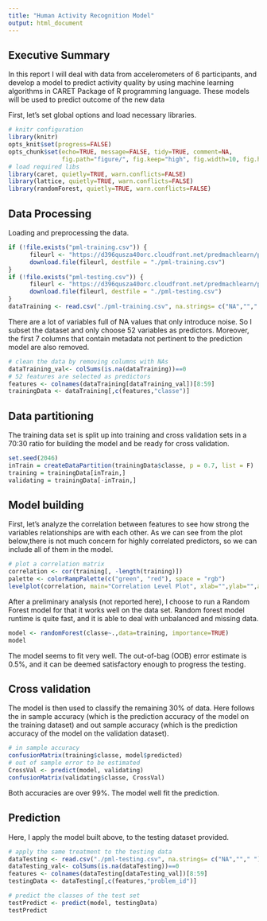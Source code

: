 ```yaml
---
title: "Human Activity Recognition Model"
output: html_document
---
```


## Executive Summary
In this report I will deal with data from accelerometers of 6 participants, and develop a model to predict activity quality by using machine learning algorithms in CARET Package of R programming language. These models will be used to predict outcome of the new data

First, let's set global options and load necessary libraries.
```r
# knitr configuration
library(knitr)
opts_knit$set(progress=FALSE)
opts_chunk$set(echo=TRUE, message=FALSE, tidy=TRUE, comment=NA,
               fig.path="figure/", fig.keep="high", fig.width=10, fig.height=6)
# load required libs
library(caret, quietly=TRUE, warn.conflicts=FALSE)
library(lattice, quietly=TRUE, warn.conflicts=FALSE)
library(randomForest, quietly=TRUE, warn.conflicts=FALSE)
```

## Data Processing

Loading and preprocessing the data.
```r
if (!file.exists("pml-training.csv")) {
      fileurl <- "https://d396qusza40orc.cloudfront.net/predmachlearn/pml-training.csv"
      download.file(fileurl, destfile = "./pml-training.csv")      
}
if (!file.exists("pml-testing.csv")) {
      fileurl <- "https://d396qusza40orc.cloudfront.net/predmachlearn/pml-testing.csv"
      download.file(fileurl, destfile = "./pml-testing.csv")      
}
dataTraining <- read.csv("./pml-training.csv", na.strings= c("NA",""," "))
```

There are a lot of variables full of NA values that only introduce noise. So I subset the dataset and only choose 52 variables as predictors.
Moreover, the first 7 columns that contain metadata not pertinent to the prediction model are also removed.

```r
# clean the data by removing columns with NAs 
dataTraining_val<- colSums(is.na(dataTraining))==0
# 52 features are selected as predictors
features <- colnames(dataTraining[dataTraining_val])[8:59]
trainingData <- dataTraining[,c(features,"classe")]
```

## Data partitioning

The training data set is split up into training and cross validation sets in a 70:30 ratio for building the model and be ready for cross validation.

```r
set.seed(2046)
inTrain = createDataPartition(trainingData$classe, p = 0.7, list = F)
training = trainingData[inTrain,]
validating = trainingData[-inTrain,]

```

## Model building

First, let's analyze the correlation between features to see how strong the variables relationships are with each other. As we can see from the plot below,there is not much concern for highly correlated predictors, so we can include all of them in the model.

```r
# plot a correlation matrix
correlation <- cor(training[, -length(training)])
palette <- colorRampPalette(c("green", "red"), space = "rgb")
levelplot(correlation, main="Correlation Level Plot", xlab="",ylab="",aspect=1, col.regions=palette(120), pretty=TRUE, cuts=100, at=seq(0,1,0.01), scales=list(x=list(rot=90)) )
```

After a preliminary analysis (not reported here), I choose to run a Random Forest model for that it works well on the data set. Random forest model runtime is quite fast, and it is able to deal with unbalanced and missing data.

```r
model <- randomForest(classe~.,data=training, importance=TRUE)
model
```
The model seems to fit very well. The out-of-bag (OOB) error estimate is 0.5%,  and it can be deemed satisfactory enough to progress the testing.

## Cross validation
The model is then used to classify the remaining 30% of data. Here follows the in sample accuracy (which is the prediction accuracy of the model on the training dataset) and out sample accuracy (which is the prediction accuracy of the model on the validation dataset).

```r
# in sample accuracy
confusionMatrix(training$classe, model$predicted)
# out of sample error to be estimated
CrossVal <- predict(model, validating)
confusionMatrix(validating$classe, CrossVal)
```
Both accuracies are over 99%. The model well fit the prediction.

## Prediction
Here, I apply the model built above, to the testing dataset provided.

```r
# apply the same treatment to the testing data
dataTesting <- read.csv("./pml-testing.csv", na.strings= c("NA",""," "))
dataTesting_val<- colSums(is.na(dataTesting))==0
features <- colnames(dataTesting[dataTesting_val])[8:59]
testingData <- dataTesting[,c(features,"problem_id")]

# predict the classes of the test set
testPredict <- predict(model, testingData)
testPredict
```
